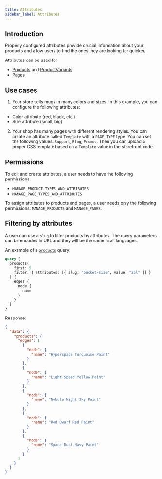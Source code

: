 ```yaml
---
title: Attributes
sidebar_label: Attributes
---
```


## Introduction

Properly configured attributes provide crucial information about your products and allow users to find the ones they are looking for quicker.

Attributes can be used for
- [Products](developer/api-reference/objects/product.mdx) and [ProductVariants](developer/api-reference/objects/product-variant.mdx)
- [Pages](developer/api-reference/objects/page.mdx)

## Use cases

1. Your store sells mugs in many colors and sizes. In this example, you can configure the following attributes:
- Color attribute (red, black, etc.)
- Size attribute (small, big)

2. Your shop has many pages with different rendering styles. You can create an attribute called `Template` with a `PAGE_TYPE` type. You can set the following values: `Support`, `Blog`, `Promos`. Then you can upload a proper CSS template based on a `Template` value in the storefront code. 

## Permissions

To edit and create attributes, a user needs to have the following permissions:
- `MANAGE_PRODUCT_TYPES_AND_ATTRIBUTES`
- `MANAGE_PAGE_TYPES_AND_ATTRIBUTES`

To assign attributes to products and pages, a user needs only the following permissions: `MANAGE_PRODUCTS` and `MANAGE_PAGES`.

## Filtering by attributes

A user can use a `slug`  to filter products by attributes. The query parameters can be encoded in URL and they will be the same in all languages.

An example of a [`products`](developer/api-reference/queries/products.mdx) query:
```graphql
query {
  products(
    first: 5
    filter: { attributes: [{ slug: "bucket-size", value: "25l" }] }
  ) {
    edges {
      node {
        name
      }
    }
  }
}
```
Response:
```json
{
  "data": {
    "products": {
      "edges": [
        {
          "node": {
            "name": "Hyperspace Turquoise Paint"
          }
        },
        {
          "node": {
            "name": "Light Speed Yellow Paint"
          }
        },
        {
          "node": {
            "name": "Nebula Night Sky Paint"
          }
        },
        {
          "node": {
            "name": "Red Dwarf Red Paint"
          }
        },
        {
          "node": {
            "name": "Space Dust Navy Paint"
          }
        }
      ]
    }
  }
}
```
